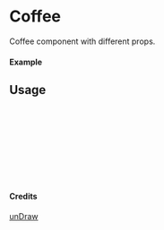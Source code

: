 
<Meta of={Coffee} title="unDraw/Coffee" />

# Coffee

Coffee component with different props.

#### Example

<Canvas of={Coffee.Primary} />

## Usage

```ts
import { Coffee } from "yadl-ui";

const Example = () => {
  return (
      <Coffee />
  );
};

export default Example;
```

#### Credits
[unDraw](https://undraw.co/illustrations)
